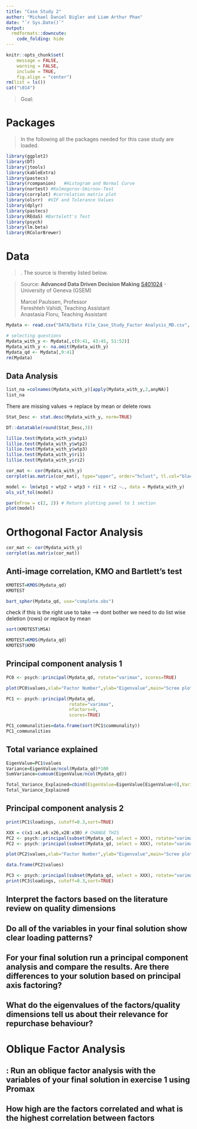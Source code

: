 ```yaml
---
title: "Case Study 2"
author: "Michael Daniel Bigler and Liam Arthur Phan"
date: "`r Sys.Date()`"
output:
  rmdformats::downcute:
    code_folding: hide
---
```


```r

knitr::opts_chunk$set(
	message = FALSE,
	warning = FALSE,
	include = TRUE,
	fig.align = "center")
rm(list = ls())
cat("\014")

```

<break>

> Goal:

# Packages

> In the following all the packages needed for this case study are loaded.

```r

library(ggplot2)
library(DT)
library(jtools)
library(kableExtra)
library(pastecs)
library(rcompanion)   #Histogram and Normal Curve
library(nortest) #Kolmogorov-Smirnov-Test
library(corrplot) #correlation matrix plot
library(olsrr)  #VIF and Tolerance Values
library(dplyr)
library(pastecs)
library(REdaS) #Bartelett's Test
library(psych)
library(lm.beta)
library(RColorBrewer)

```

# Data

> . The source is thereby listed below.

> Source: **Advanced Data Driven Decision Making** [S401024](https://moodle.unige.ch/course/view.php?id=2675 "2675") - University of Geneva (GSEM)
>
> Marcel Paulssen, Professor\
> Fereshteh Vahidi, Teaching Assistant\
> Anastasia Floru, Teaching Assistant

```r
Mydata <- read.csv("DATA/Data File_Case_Study_Factor Analysis_MD.csv", header=TRUE)

# selecting questions
Mydata_with_y <- Mydata[,c(9:41, 43:45, 51:52)]
Mydata_with_y <- na.omit(Mydata_with_y)
Mydata_qd <- Mydata[,9:41]
rm(Mydata)
```

## Data Analysis

```r
list_na =colnames(Mydata_with_y)[apply(Mydata_with_y,2,anyNA)]
list_na
```

There are missing values -\> replace by mean or delete rows

```r

Stat_Desc <- stat.desc(Mydata_with_y, norm=TRUE)

DT::datatable(round(Stat_Desc,3))

```

```r
lillie.test(Mydata_with_y$wtp1)
lillie.test(Mydata_with_y$wtp2)
lillie.test(Mydata_with_y$wtp3)
lillie.test(Mydata_with_y$ri1)
lillie.test(Mydata_with_y$ri2)
```

```r

cor_mat <- cor(Mydata_with_y)
corrplot(as.matrix(cor_mat), type="upper", order="hclust", tl.col="black", tl.srt=45,tl.cex = 0.5)

```

```r
model <- lm(wtp1 + wtp2 + wtp3 + ri1 + ri2 ~., data = Mydata_with_y)
ols_vif_tol(model)
```

```r
par(mfrow = c(2, 2)) # Return plotting panel to 1 section
plot(model)
```

# Orthogonal Factor Analysis

```r
cor_mat <- cor(Mydata_with_y)
corrplot(as.matrix(cor_mat))
```

## Anti-image correlation, KMO and Bartlett's test

```r
KMOTEST=KMOS(Mydata_qd)
KMOTEST
```

```r
bart_spher(Mydata_qd, use="complete.obs")
```

check if this is the right use to take --\> dont bother we need to do list wise deletion (rows) or replace by mean

```r
sort(KMOTEST$MSA)
```

```r
KMOTEST=KMOS(Mydata_qd)
KMOTEST$KMO
```

## Principal component analysis 1

```r
PC0 <- psych::principal(Mydata_qd, rotate="varimax", scores=TRUE)

plot(PC0$values,xlab="Factor Number",ylab="Eigenvalue",main="Scree plot",cex.lab=1.2,cex.axis=1.2,cex.main=1.8)+abline(h=1)

```

```r
PC1 <- psych::principal(Mydata_qd, 
                        rotate="varimax",
                        nfactors=9, 
                        scores=TRUE)

PC1_communalities=data.frame(sort(PC1$communality))
PC1_communalities
```

## Total variance explained

```r
EigenValue=PC1$values
Variance=EigenValue/ncol(Mydata_qd)*100
SumVariance=cumsum(EigenValue/ncol(Mydata_qd))

Total_Variance_Explained=cbind(EigenValue=EigenValue[EigenValue>0],Variance=Variance[Variance>0],Total_Variance=SumVariance[Variance>0])
Total_Variance_Explained
```

## Principal component analysis 2

```r
print(PC1$loadings, cutoff=0.3,sort=TRUE)
```

```r
XXX = c(x1:x4,x6:x26,x28:x30) # CHANGE THIS
PC2 <- psych::principal(subset(Mydata_qd, select = XXX), rotate="varimax",nfactors=28, scores=TRUE)
PC2 <- psych::principal(subset(Mydata_qd, select = XXX), rotate="varimax", scores=TRUE)

plot(PC2$values,xlab="Factor Number",ylab="Eigenvalue",main="Scree plot",cex.lab=1.2,cex.axis=1.2,cex.main=1.8)+abline(h=1)
```

```r
data.frame(PC2$values)
```

```r
PC3 <- psych::principal(subset(Mydata_qd, select = XXX), rotate="varimax",nfactors=9, scores=TRUE)
print(PC3$loadings, cutoff=0.3,sort=TRUE)
```


## Interpret the factors based on the literature review on quality dimensions 

## Do all of the variables in your final solution show clear loading patterns?

## For your final solution run a principal component analysis and compare the results. Are there differences to your solution based on principal axis factoring?

## What do the eigenvalues of the factors/quality dimensions tell us about their relevance for repurchase behaviour?

# Oblique Factor Analysis

## : Run an oblique factor analysis with the variables of your final solution in exercise 1 using Promax

## How high are the factors correlated and what is the highest correlation between factors
